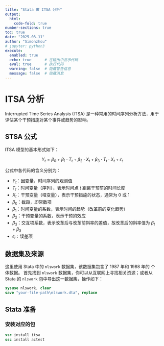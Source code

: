 ```yaml
---
title: "Stata 做 ITSA 分析"
output: 
  html:
    code-fold: true
number-sections: true
toc: true
date: "2025-03-11"
author: "Simonzhou"
# jupyter: python3
execute:
  enabled: true
  echo: true      # 在输出中显示代码
  eval: true      # 执行代码
  warning: false  # 隐藏警告信息
  message: false  # 隐藏消息
---
```


# ITSA 分析

Interrupted Time Series Analysis (ITSA) 是一种常用的时间序列分析方法，用于评估某个干预措施对某个事件或趋势的影响。

## STSA 公式

ITSA 模型的基本形式如下：

$$
Y_t = \beta_0 + \beta_1 \cdot T_t + \beta_2 \cdot X_t + \beta_3 \cdot T_t \cdot X_t + \epsilon_t
$$

公式中各代码的含义分别为：

-   $Y_t$：因变量，时间序列的观测值
-   $T_t$：时间变量（序列），表示时间点 $t$ 距离干预前的时间长度
-   $X_t$：干预变量（哑变量），表示干预措施的状态，通常为 0 或 1
-   $\beta_0$：截距，即常数项
-   $\beta_1$：时间变量的系数，表示时间的趋势（改革前的变化趋势）
-   $\beta_2$：干预变量的系数，表示干预的效应
-   $\beta_3$：交互项系数，表示改革后与改革前斜率的差值，故改革后的斜率值为 $\beta_1 + \beta_3$
-   $\epsilon_t$：误差项

## 数据集及来源

这里使用 Stata 中的 `nlswork` 数据集，该数据集包含了 1987 年和 1988 年的 个体数据。 首先找到 `nlswork` 数据集，你可以从互联网上寻找相关资源；或者从 Stata 的 `nlswork` 包中导出这一数据集，操作如下：

``` stata
sysuse nlswork, clear
save "your-file-path\nlswork.dta", replace
```

## Stata 准备

### 安装对应的包

``` stata
ssc install itsa
ssc install actest
```
